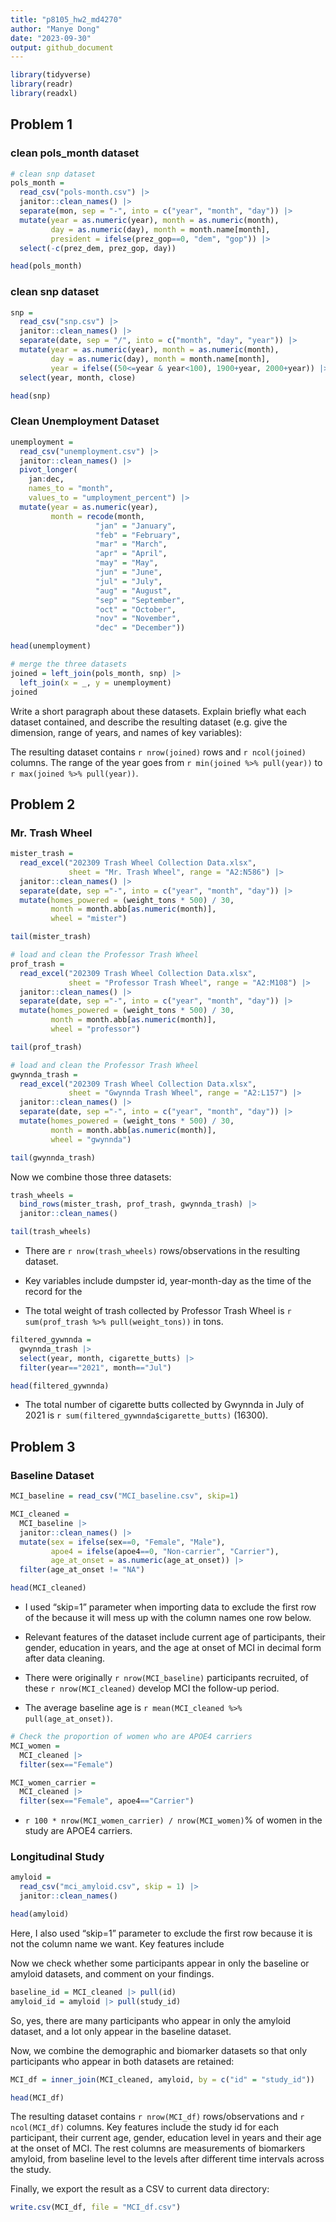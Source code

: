 ```yaml
---
title: "p8105_hw2_md4270"
author: "Manye Dong"
date: "2023-09-30"
output: github_document
---
```

```r
library(tidyverse)
library(readr)
library(readxl)
```

## Problem 1
### clean pols_month dataset
```r
# clean snp dataset
pols_month = 
  read_csv("pols-month.csv") |>
  janitor::clean_names() |>
  separate(mon, sep = "-", into = c("year", "month", "day")) |>
  mutate(year = as.numeric(year), month = as.numeric(month), 
         day = as.numeric(day), month = month.name[month],
         president = ifelse(prez_gop==0, "dem", "gop")) |>
  select(-c(prez_dem, prez_gop, day))

head(pols_month)
```

### clean snp dataset
```r
snp = 
  read_csv("snp.csv") |>
  janitor::clean_names() |>
  separate(date, sep = "/", into = c("month", "day", "year")) |>
  mutate(year = as.numeric(year), month = as.numeric(month), 
         day = as.numeric(day), month = month.name[month], 
         year = ifelse((50<=year & year<100), 1900+year, 2000+year)) |>
  select(year, month, close)

head(snp)
```
### Clean Unemployment Dataset
```r
unemployment = 
  read_csv("unemployment.csv") |>
  janitor::clean_names() |>
  pivot_longer(
    jan:dec,
    names_to = "month", 
    values_to = "umployment_percent") |>
  mutate(year = as.numeric(year), 
         month = recode(month, 
                   "jan" = "January", 
                   "feb" = "February", 
                   "mar" = "March", 
                   "apr" = "April", 
                   "may" = "May", 
                   "jun" = "June", 
                   "jul" = "July", 
                   "aug" = "August", 
                   "sep" = "September", 
                   "oct" = "October", 
                   "nov" = "November", 
                   "dec" = "December"))

head(unemployment)
```
```r
# merge the three datasets
joined = left_join(pols_month, snp) |>
  left_join(x = _, y = unemployment)
joined
```
Write a short paragraph about these datasets. Explain briefly what each dataset contained, and describe the resulting dataset (e.g. give the dimension, range of years, and names of key variables):

The resulting dataset contains `r nrow(joined)` rows and `r ncol(joined)` columns. The range of the year goes from `r min(joined %>% pull(year))` to `r max(joined %>% pull(year))`.


## Problem 2
### Mr. Trash Wheel
```r
mister_trash = 
  read_excel("202309 Trash Wheel Collection Data.xlsx", 
             sheet = "Mr. Trash Wheel", range = "A2:N586") |>
  janitor::clean_names() |>
  separate(date, sep ="-", into = c("year", "month", "day")) |>
  mutate(homes_powered = (weight_tons * 500) / 30, 
         month = month.abb[as.numeric(month)],
         wheel = "mister")

tail(mister_trash)
```
```r
# load and clean the Professor Trash Wheel
prof_trash = 
  read_excel("202309 Trash Wheel Collection Data.xlsx", 
             sheet = "Professor Trash Wheel", range = "A2:M108") |>
  janitor::clean_names() |>
  separate(date, sep ="-", into = c("year", "month", "day")) |>
  mutate(homes_powered = (weight_tons * 500) / 30, 
         month = month.abb[as.numeric(month)],
         wheel = "professor")

tail(prof_trash)
```
```r
# load and clean the Professor Trash Wheel
gwynnda_trash = 
  read_excel("202309 Trash Wheel Collection Data.xlsx", 
             sheet = "Gwynnda Trash Wheel", range = "A2:L157") |>
  janitor::clean_names() |>
  separate(date, sep ="-", into = c("year", "month", "day")) |>
  mutate(homes_powered = (weight_tons * 500) / 30, 
         month = month.abb[as.numeric(month)],
         wheel = "gwynnda")

tail(gwynnda_trash)
```
Now we combine those three datasets:
```r
trash_wheels =
  bind_rows(mister_trash, prof_trash, gwynnda_trash) |>
  janitor::clean_names()

tail(trash_wheels)
```
* There are `r nrow(trash_wheels)` rows/observations in the resulting dataset. 

* Key variables include dumpster id, year-month-day as the time of the record for the 

* The total weight of trash collected by Professor Trash Wheel is `r sum(prof_trash %>% pull(weight_tons))` in tons.

```r
filtered_gywnnda =  
  gwynnda_trash |>
  select(year, month, cigarette_butts) |>
  filter(year=="2021", month=="Jul")

head(filtered_gywnnda)
```
* The total number of cigarette butts collected by Gwynnda in July of 2021 is `r sum(filtered_gywnnda$cigarette_butts)` (16300).


## Problem 3
### Baseline Dataset
```r
MCI_baseline = read_csv("MCI_baseline.csv", skip=1)
```
```r
MCI_cleaned = 
  MCI_baseline |>
  janitor::clean_names() |>
  mutate(sex = ifelse(sex==0, "Female", "Male"), 
         apoe4 = ifelse(apoe4==0, "Non-carrier", "Carrier"),
         age_at_onset = as.numeric(age_at_onset)) |>
  filter(age_at_onset != "NA")

head(MCI_cleaned)
```

* I used "skip=1" parameter when importing data to exclude the first row of the because it will mess up with the column names one row below. 

* Relevant features of the dataset include current age of participants, their gender, education in years, and the age at onset of MCI in decimal form after data cleaning.

* There were originally `r nrow(MCI_baseline)` participants recruited, of these `r nrow(MCI_cleaned)` develop MCI the follow-up period. 

* The average baseline age is `r mean(MCI_cleaned %>% pull(age_at_onset))`.

```r
# Check the proportion of women who are APOE4 carriers
MCI_women = 
  MCI_cleaned |>
  filter(sex=="Female")

MCI_women_carrier = 
  MCI_cleaned |>
  filter(sex=="Female", apoe4=="Carrier")
```

* `r 100 * nrow(MCI_women_carrier) / nrow(MCI_women)`% of women in the study are APOE4 carriers.

### Longitudinal Study
```r
amyloid =
  read_csv("mci_amyloid.csv", skip = 1) |>
  janitor::clean_names()

head(amyloid)
```
Here, I also used "skip=1" parameter to exclude the first row because it is not the column name we want. Key features include 

Now we check whether some participants appear in only the baseline or amyloid datasets, and comment on your findings. 
```r
baseline_id = MCI_cleaned |> pull(id)
amyloid_id = amyloid |> pull(study_id)
```
So, yes, there are many participants who appear in only the amyloid dataset, and a lot only appear in the baseline dataset.

Now, we combine the demographic and biomarker datasets so that only participants who appear in both datasets are retained:
```r
MCI_df = inner_join(MCI_cleaned, amyloid, by = c("id" = "study_id"))

head(MCI_df)
```
The resulting dataset contains `r nrow(MCI_df)` rows/observations and `r ncol(MCI_df)` columns. Key features include the study id for each participant, their current age, gender, education level in years and their age at the onset of MCI. The rest columns are measurements of biomarkers amyloid, from baseline level to the levels after different time intervals across the study.

Finally, we export the result as a CSV to current data directory:
```r
write.csv(MCI_df, file = "MCI_df.csv")
```
